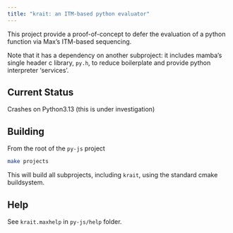```yaml
---
title: "krait: an ITM-based python evaluator"
---
```


This project provide a proof-of-concept to defer the evaluation of a python function via Max's ITM-based sequencing.

Note that it has a dependency on another subproject: it includes mamba's single header c library, `py.h`, to reduce boilerplate and provide python interpreter 'services'.

## Current Status

Crashes on Python3.13 (this is under investigation)

## Building

From the root of the `py-js` project

```bash
make projects
```

This will build all subprojects, including `krait`, using the standard cmake buildsystem.

## Help

See `krait.maxhelp` in `py-js/help` folder.
